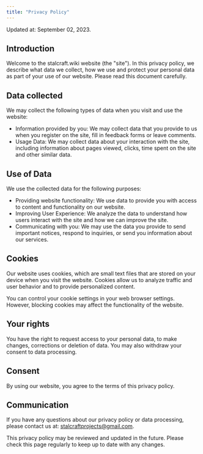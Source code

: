 ```yaml
---
title: "Privacy Policy"
---
```


Updated at: September 02, 2023.

##  Introduction

Welcome to the stalcraft.wiki website (the "site"). In this privacy policy, we describe what data we collect, how we use and protect your personal data as part of your use of our website. Please read this document carefully.

##  Data collected

We may collect the following types of data when you visit and use the website:

-   Information provided by you: We may collect data that you provide to us when you register on the site, fill in feedback forms or leave comments.
-   Usage Data: We may collect data about your interaction with the site, including information about pages viewed, clicks, time spent on the site and other similar data.

##   Use of Data

We use the collected data for the following purposes:

-   Providing website functionality: We use data to provide you with access to content and functionality on our website.
-   Improving User Experience: We analyze the data to understand how users interact with the site and how we can improve the site.
-   Communicating with you: We may use the data you provide to send important notices, respond to inquiries, or send you information about our services.

##  Cookies

Our website uses cookies, which are small text files that are stored on your device when you visit the website. Cookies allow us to analyze traffic and user behavior and to provide personalized content.

You can control your cookie settings in your web browser settings. However, blocking cookies may affect the functionality of the website.

##   Your rights

You have the right to request access to your personal data, to make changes, corrections or deletion of data. You may also withdraw your consent to data processing.

##   Consent

By using our website, you agree to the terms of this privacy policy.

##  Communication

If you have any questions about our privacy policy or data processing, please contact us at: [stalcraftprojects@gmail.com](mailto:stalcraftprojects@gmail.com).

This privacy policy may be reviewed and updated in the future. Please check this page regularly to keep up to date with any changes.
